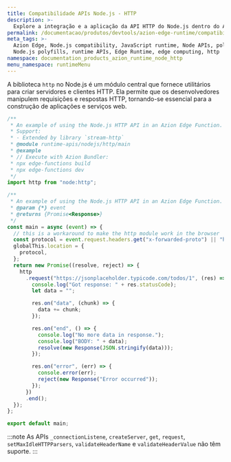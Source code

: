 ```yaml
---
title: Compatibilidade APIs Node.js - HTTP
description: >-
  Explore a integração e a aplicação da API HTTP do Node.js dentro do Azion Runtime. O módulo HTTP do Node.js fornece as ferramentas necessárias para construir e gerenciar servidores e clientes HTTP, facilitando a criação de serviços web e o tratamento de requisições e respostas.
permalink: /documentacao/produtos/devtools/azion-edge-runtime/compatibilidade/node/http/
meta_tags: >-
  Azion Edge, Node.js compatibility, JavaScript runtime, Node APIs, polyfills,
  Node.js polyfills, runtime APIs, Edge Runtime, edge computing, http
namespace: documentation_products_azion_runtime_node_http
menu_namespace: runtimeMenu
---
```


A biblioteca `http` no Node.js é um módulo central que fornece utilitários para criar servidores e clientes HTTP. Ela permite que os desenvolvedores manipulem requisições e respostas HTTP, tornando-se essencial para a construção de aplicações e serviços web.

```javascript
/**
 * An example of using the Node.js HTTP API in an Azion Edge Function.
 * Support:
 * - Extended by library `stream-http`
 * @module runtime-apis/nodejs/http/main
 * @example
 * // Execute with Azion Bundler:
 * npx edge-functions build
 * npx edge-functions dev
 */
import http from "node:http";

/**
 * An example of using the Node.js HTTP API in an Azion Edge Function.
 * @param {*} event
 * @returns {Promise<Response>}
 */
const main = async (event) => {
  // this is a workaround to make the http module work in the browser
  const protocol = event.request.headers.get("x-forwarded-proto") || "http";
  globalThis.location = {
    protocol,
  };
  return new Promise((resolve, reject) => {
    http
      .request("https://jsonplaceholder.typicode.com/todos/1", (res) => {
        console.log("Got response: " + res.statusCode);
        let data = "";

        res.on("data", (chunk) => {
          data += chunk;
        });

        res.on("end", () => {
          console.log("No more data in response.");
          console.log("BODY: " + data);
          resolve(new Response(JSON.stringify(data)));
        });

        res.on("error", (err) => {
          console.error(err);
          reject(new Response("Error occurred"));
        });
      })
      .end();
  });
};

export default main;
```

:::note
As APIs `_connectionListene`, `createServer`, `get`, `request`, `setMaxIdleHTTPParsers`, `validateHeaderName` e `validateHeaderValue` não têm suporte.
:::